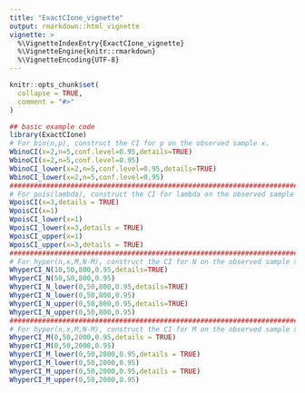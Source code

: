 ```yaml
---
title: "ExactCIone_vignette"
output: rmarkdown::html_vignette
vignette: >
  %\VignetteIndexEntry{ExactCIone_vignette}
  %\VignetteEngine{knitr::rmarkdown}
  %\VignetteEncoding{UTF-8}
---
```


```r
knitr::opts_chunk$set(
  collapse = TRUE,
  comment = "#>"
)
```

```r
## basic example code
library(ExactCIone)
# For bin(n,p), construct the CI for p on the observed sample x.
WbinoCI(x=2,n=5,conf.level=0.95,details=TRUE)
WbinoCI(x=2,n=5,conf.level=0.95)
WbinoCI_lower(x=2,n=5,conf.level=0.95,details=TRUE)
WbinoCI_lower(x=2,n=5,conf.level=0.95)
########################################################################
# For pois(lambda), construct the CI for lambda on the observed sample x.
WpoisCI(x=3,details = TRUE)
WpoisCI(x=1)
WpoisCI_lower(x=1)
WpoisCI_lower(x=3,details = TRUE)
WpoisCI_upper(x=1)
WpoisCI_upper(x=3,details = TRUE)
#######################################################################
# For hyper(n,x,M,N-M), construct the CI for N on the observed sample x when n,M are known.
WhyperCI_N(10,50,800,0.95,details=TRUE)
WhyperCI_N(50,50,800,0.95)
WhyperCI_N_lower(0,50,800,0.95,details=TRUE)
WhyperCI_N_lower(0,50,800,0.95)
WhyperCI_N_upper(0,50,800,0.95,details=TRUE)
WhyperCI_N_upper(0,50,800,0.95)
#######################################################################
# For hyper(n,x,M,N-M), construct the CI for M on the observed sample x when n, N are known.
WhyperCI_M(0,50,2000,0.95,details = TRUE)
WhyperCI_M(0,50,2000,0.95)
WhyperCI_M_lower(0,50,2000,0.95,details = TRUE)
WhyperCI_M_lower(0,50,2000,0.95)
WhyperCI_M_upper(0,50,2000,0.95,details = TRUE)
WhyperCI_M_upper(0,50,2000,0.95)
```
